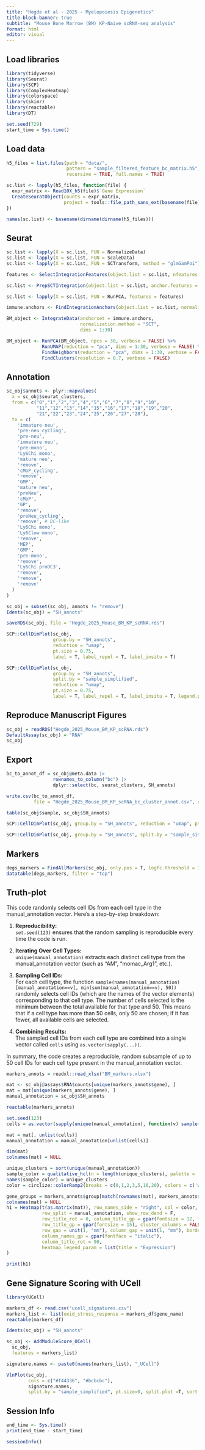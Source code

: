 ```yaml
---
title: "Hegde et al - 2025 - Myelopoiesis Epigenetics"
title-block-banner: true
subtitle: "Mouse Bone Marrow (BM) KP-Naive scRNA-seq analysis"
format: html
editor: visual
---
```


## Load libraries

```r
library(tidyverse)
library(Seurat)
library(SCP)
library(ComplexHeatmap)
library(colorspace)
library(skimr)
library(reactable)
library(DT)

set.seed(729)
start_time = Sys.time()
```

## Load data

```r
h5_files = list.files(path = "data/", 
                      pattern = "sample_filtered_feature_bc_matrix.h5", 
                      recursive = TRUE, full.names = TRUE)

sc.list <- lapply(h5_files, function(file) {
  expr_matrix <- Read10X_h5(file)$`Gene Expression`
  CreateSeuratObject(counts = expr_matrix, 
                     project = tools::file_path_sans_ext(basename(file)))
})

names(sc.list) <- basename(dirname(dirname(h5_files)))
```

## Seurat

```r
sc.list <- lapply(X = sc.list, FUN = NormalizeData)
sc.list <- lapply(X = sc.list, FUN = ScaleData)
sc.list <- lapply(X = sc.list, FUN = SCTransform, method = "glmGamPoi")

features <- SelectIntegrationFeatures(object.list = sc.list, nfeatures = 3000)

sc.list <- PrepSCTIntegration(object.list = sc.list, anchor.features = features)

sc.list <- lapply(X = sc.list, FUN = RunPCA, features = features)

immune.anchors <- FindIntegrationAnchors(object.list = sc.list, normalization.method = "SCT", anchor.features = features, dims = 1:30, reduction = "rpca", k.anchor = 20)

BM_object <- IntegrateData(anchorset = immune.anchors, 
                           normalization.method = "SCT", 
                           dims = 1:30)

BM_object <- RunPCA(BM_object, npcs = 30, verbose = FALSE) %>%
             RunUMAP(reduction = "pca", dims = 1:30, verbose = FALSE) %>%
             FindNeighbors(reduction = "pca", dims = 1:30, verbose = FALSE) %>%
             FindClusters(resolution = 0.7, verbose = FALSE)
```

## Annotation

```r
sc_obj$annots <- plyr::mapvalues(
  x = sc_obj$seurat_clusters,
  from = c("0","1","2","3","4","5","6","7","8","9","10",
           "11","12","13","14","15","16","17","18","19","20",
           "21","22","23","24","25","26","27","28"),
  to = c(
    'immature neu',
    'pre-neu_cycling',
    'pre-neu',
    'immature neu',
    'pre-mono',
    'Ly6Chi mono',
    'mature neu',
    'remove',
    'cMoP_cycling',
    'remove',
    'GMP',
    'mature neu',
    'preNeu',
    'cMoP',
    'GP',
    'remove',
    'preNeu_cycling',
    'remove', # DC-like
    'Ly6Chi mono',
    'Ly6Clow mono',
    'remove',
    'MEP',
    'GMP',
    'pre-mono',
    'remove',
    'Ly6Chi proDC3',
    'remove',
    'remove',
    'remove'
  )
)

sc_obj = subset(sc_obj, annots != "remove")
Idents(sc_obj) = "SH_annots"

saveRDS(sc_obj, file = "Hegde_2025_Mouse_BM_KP_scRNA.rds")
```

```r
SCP::CellDimPlot(sc_obj, 
                 group.by = "SH_annots", 
                 reduction = "umap", 
                 pt.size = 0.75, 
                 label = T, label_repel = T, label_insitu = T)
```

```r
SCP::CellDimPlot(sc_obj, 
                 group.by = "SH_annots", 
                 split.by = "sample_simplified", 
                 reduction = "umap", 
                 pt.size = 0.75, 
                 label = T, label_repel = T, label_insitu = T, legend.position = "bottom")
```

## Reproduce Manuscript Figures

```r
sc_obj = readRDS("Hegde_2025_Mouse_BM_KP_scRNA.rds")
DefaultAssay(sc_obj) = "RNA"
sc_obj
```

## Export

```r
bc_to_annot_df = sc_obj@meta.data |> 
                 rownames_to_column("bc") |> 
                 dplyr::select(bc, seurat_clusters, SH_annots)

write.csv(bc_to_annot_df, 
          file = "Hegde_2025_Mouse_BM_KP_scRNA_bc_cluster_annot.csv", row.names = F)
```

```r
table(sc_obj$sample, sc_obj$SH_annots)
```

```r
SCP::CellDimPlot(sc_obj, group.by = "SH_annots", reduction = "umap", pt.size = 0.75, label = T, label_repel = T, label_insitu = T)
```

```r
SCP::CellDimPlot(sc_obj, group.by = "SH_annots", split.by = "sample_simplified", reduction = "umap", pt.size = 0.75, label = T, label_repel = T, label_insitu = T, legend.position = "bottom")
```

## Markers

```r
degs_markers = FindAllMarkers(sc_obj, only.pos = T, logfc.threshold = 1, assay = "RNA")
datatable(degs_markers, filter = "top")
```

## Truth-plot

This code randomly selects cell IDs from each cell type in the manual_annotation vector. Here’s a step-by-step breakdown:

1.  **Reproducibility:**\
    `set.seed(123)` ensures that the random sampling is reproducible every time the code is run.

2.  **Iterating Over Cell Types:**\
    `unique(manual_annotation)` extracts each distinct cell type from the manual_annotation vector (such as "AM", "momac_Arg1", etc.).

3.  **Sampling Cell IDs:**\
    For each cell type, the function `sample(names(manual_annotation)[manual_annotation==v], min(sum(manual_annotation==v), 50))` randomly selects cell IDs (which are the names of the vector elements) corresponding to that cell type. The number of cells selected is the minimum between the total available for that type and 50. This means that if a cell type has more than 50 cells, only 50 are chosen; if it has fewer, all available cells are selected.

4.  **Combining Results:**\
    The sampled cell IDs from each cell type are combined into a single vector called `cells` using `as.vector(sapply(...))`.

In summary, the code creates a reproducible, random subsample of up to 50 cell IDs for each cell type present in the manual_annotation vector.

```r
markers_annots = readxl::read_xlsx("BM_markers.xlsx")
```

```r
mat <- sc_obj@assays$RNA$counts[unique(markers_annots$gene), ]
mat = mat[unique(markers_annots$gene), ]
manual_annotation = sc_obj$SH_annots
```

```r
reactable(markers_annots)
```

```r
set.seed(123)
cells = as.vector(sapply(unique(manual_annotation), function(v) sample(names(manual_annotation)[manual_annotation==v], min(sum(manual_annotation==v), 50))))

mat = mat[, unlist(cells)]
manual_annotation = manual_annotation[unlist(cells)]

dim(mat)
colnames(mat) = NULL
```

```r
unique_clusters = sort(unique(manual_annotation))
sample_color = qualitative_hcl(n = length(unique_clusters), palette = 'Dark 2')
names(sample_color) = unique_clusters
color = circlize::colorRamp2(breaks = c(0,1,2,3,5,10,20), colors = c('white', rev(sequential_hcl(n = 5,palette = 'OrRd')), 'black'))

gene_groups = markers_annots$group[match(rownames(mat), markers_annots$gene)]
colnames(mat) = NULL
h1 = Heatmap(t(as.matrix(mat)), row_names_side = "right", col = color,
             row_split = manual_annotation, show_row_dend = F,
             row_title_rot = 0, column_title_gp = gpar(fontsize = 12, fontface = "italic"),
             row_title_gp = gpar(fontsize = 15), cluster_columns = FALSE,cluster_rows = T,
             row_gap = unit(1, "mm"), column_gap = unit(1, "mm"), border = 'gray50',
             column_names_gp = gpar(fontface = "italic"),
             column_title_rot = 90,
             heatmap_legend_param = list(title = "Expression")
)

print(h1)
```

## Gene Signature Scoring with UCell

```r
library(UCell)
```

```r
markers_df <- read.csv("ucell_signatures.csv")
markers_list <- list(oxid_stress_response = markers_df$gene_name)
reactable(markers_df)
```

```r
Idents(sc_obj) = "SH_annots"

sc_obj <- AddModuleScore_UCell(
  sc_obj, 
  features = markers_list)

signature.names <- paste0(names(markers_list), "_UCell")

VlnPlot(sc_obj,
        cols = c("#f44336", "#bcbcbc"), 
        signature.names, 
        split.by = "sample_simplified", pt.size=0, split.plot =T, sort = F)
```

## Session Info

```r
end_time <- Sys.time()
print(end_time - start_time)

sessionInfo()
```
